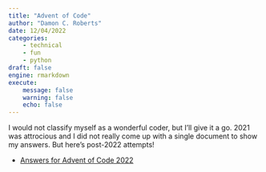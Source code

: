---
title: "Advent of Code"
author: "Damon C. Roberts"
date: 12/04/2022
categories:
    - technical
    - fun
    - python
draft: false
engine: rmarkdown
execute:
    message: false
    warning: false
    echo: false
---

I would not classify myself as a wonderful coder, but I'll give it a go. 2021 was attrocious and I did not really come up with a single document to show my answers. But here's post-2022 attempts!

- [Answers for Advent of Code 2022](https://htmlpreview.github.io/?https://github.com/DamonCharlesRoberts/advent_of_code/blob/main/advent_2022/code/dcr_aoc.html)